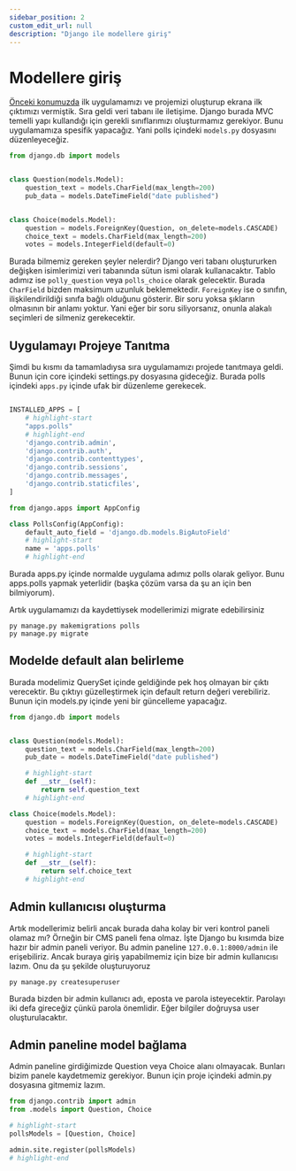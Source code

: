 ```yaml
---
sidebar_position: 2
custom_edit_url: null
description: "Django ile modellere giriş"
---
```




# Modellere giriş

[Önceki konumuzda](1-tutorial1.mdx) ilk uygulamamızı ve projemizi oluşturup ekrana ilk çıktımızı vermiştik. Sıra geldi veri tabanı ile iletişime. Django burada MVC temelli yapı kullandığı için gerekli sınıflarımızı oluşturmamız gerekiyor. Bunu uygulamamıza spesifik yapacağız. Yani polls içindeki `models.py` dosyasını düzenleyeceğiz.


```py title="apps/polls/models.py" 
from django.db import models


class Question(models.Model):
    question_text = models.CharField(max_length=200)
    pub_data = models.DateTimeField("date published")


class Choice(models.Model):
    question = models.ForeignKey(Question, on_delete=models.CASCADE)
    choice_text = models.CharField(max_length=200)
    votes = models.IntegerField(default=0)
```

Burada bilmemiz gereken şeyler nelerdir? Django veri tabanı oluştururken değişken isimlerimizi veri tabanında sütun ismi olarak kullanacaktır. Tablo adımız ise `polly_question` veya `polls_choice` olarak gelecektir. Burada `CharField` bizden maksimum uzunluk beklemektedir. `ForeignKey` ise o sınıfın, ilişkilendirildiği sınıfa bağlı olduğunu gösterir. Bir soru yoksa şıkların olmasının bir anlamı yoktur. Yani eğer bir soru siliyorsanız, onunla alakalı seçimleri de silmeniz gerekecektir.

## Uygulamayı Projeye Tanıtma

Şimdi bu kısmı da tamamladıysa sıra uygulamamızı projede tanıtmaya geldi. Bunun için core içindeki settings.py dosyasına gideceğiz. Burada polls içindeki `apps.py` içinde ufak bir düzenleme gerekecek.



<Tabs>
  <TabItem value="settings" label="core/settings.py">

```py

INSTALLED_APPS = [
    # highlight-start
    "apps.polls"
    # highlight-end
    'django.contrib.admin',
    'django.contrib.auth',
    'django.contrib.contenttypes',
    'django.contrib.sessions',
    'django.contrib.messages',
    'django.contrib.staticfiles',
]

```

  </TabItem>

  <TabItem value="apps" label="apps/polls/apps.py">

```py 
from django.apps import AppConfig

class PollsConfig(AppConfig):
    default_auto_field = 'django.db.models.BigAutoField'
    # highlight-start
    name = 'apps.polls'
    # highlight-end
```

  </TabItem>
</Tabs>


Burada apps.py içinde normalde uygulama adımız polls olarak geliyor. Bunu apps.polls yapmak yeterlidir (başka çözüm varsa da şu an için ben bilmiyorum).


Artık uygulamamızı da kaydettiysek modellerimizi migrate edebilirsiniz

```lanugage-plain
py manage.py makemigrations polls
py manage.py migrate

```

## Modelde default alan belirleme


Burada modelimiz QuerySet içinde geldiğinde pek hoş olmayan bir çıktı verecektir. Bu çıktıyı güzelleştirmek için default return değeri verebiliriz. Bunun için models.py içinde yeni bir güncelleme yapacağız.


```py title="apps/polls/models.py" 
from django.db import models


class Question(models.Model):
    question_text = models.CharField(max_length=200)
    pub_date = models.DateTimeField("date published")

    # highlight-start
    def __str__(self):
        return self.question_text
    # highlight-end

class Choice(models.Model):
    question = models.ForeignKey(Question, on_delete=models.CASCADE)
    choice_text = models.CharField(max_length=200)
    votes = models.IntegerField(default=0)

    # highlight-start
    def __str__(self):
        return self.choice_text
    # highlight-end

```


## Admin kullanıcısı oluşturma

Artık modellerimiz belirli ancak burada daha kolay bir veri kontrol paneli olamaz mı? Örneğin bir CMS paneli fena olmaz. İşte Django bu kısımda bize hazır bir admin paneli veriyor. Bu admin paneline `127.0.0.1:8000/admin` ile erişebiliriz. Ancak buraya giriş yapabilmemiz için bize bir admin kullanıcısı lazım. Onu da şu şekilde oluşturuyoruz

```language-plain
py manage.py createsuperuser
```

Burada bizden bir admin kullanıcı adı, eposta ve parola isteyecektir. Parolayı iki defa gireceğiz çünkü parola önemlidir. Eğer bilgiler doğruysa user oluşturulacaktır.


## Admin paneline model bağlama

Admin paneline girdiğimizde Question veya Choice alanı olmayacak. Bunları bizim panele kaydetmemiz gerekiyor. Bunun için proje içindeki admin.py dosyasına gitmemiz lazım. 

```py title="apps/polls/admin.py" 
from django.contrib import admin
from .models import Question, Choice

# highlight-start
pollsModels = [Question, Choice]

admin.site.register(pollsModels)
# highlight-end
```